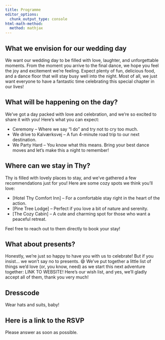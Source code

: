 ```yaml
---
title: Programme
editor_options: 
  chunk_output_type: console
html-math-method: 
  method: mathjax
---
```

## What we envision for our wedding day
We want our wedding day to be filled with love, laughter, and unforgettable moments. From the moment you arrive to the final dance, we hope you feel the joy and excitement we’re feeling. Expect plenty of fun, delicious food, and a dance floor that will stay busy well into the night. Most of all, we just want everyone to have a fantastic time celebrating this special chapter in our lives!

## What will be happening on the day?
We’ve got a day packed with love and celebration, and we’re so excited to share it with you! Here’s what you can expect:
  
* Ceremony – Where we say "I do" and try not to cry too much.
* We drive to Kalværksvej – A fun 4-minute road trip to our next destination.
* We Party Hard – You know what this means. Bring your best dance moves and let’s make this a night to remember!

## Where can we stay in Thy?
Thy is filled with lovely places to stay, and we’ve gathered a few recommendations just for you! Here are some cozy spots we think you’ll love:

* [Hotel Thy Comfort Inn] – For a comfortable stay right in the heart of the action.
* [Pine Tree Lodge] – Perfect if you love a bit of nature and serenity.
* [The Cozy Cabin] – A cute and charming spot for those who want a peaceful retreat.

Feel free to reach out to them directly to book your stay!

## What about presents?
Honestly, we’re just so happy to have you with us to celebrate! But if you insist... we won’t say no to presents. 😄 We’ve put together a little list of things we’d love (or, you know, need) as we start this next adventure together: LINK TO WEBSITE! Here’s our wish list, and yes, we’ll gladly accept all of them, thank you very much!

## Dresscode
Wear hats and suits, baby!

## Here is a link to the RSVP
Please answer as soon as possible.








